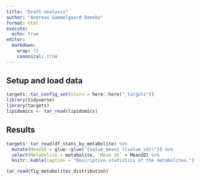 ```yaml
---
title: "Draft analysis"
author: "Andreas Gammelgaard Damsbo"
format: html
execute:
  echo: true
editor:
  markdown: 
    wrap: 72
    canonical: true
---
```


## Setup and load data

```r
targets::tar_config_set(store = here::here("_targets"))
library(tidyverse)
library(targets)
lipidomics <- tar_read(lipidomics)
```

## Results

```r
targets::tar_read(df_stats_by_metabolite) %>%
  mutate(MeanSD = glue::glue("{value_mean} ({value_sd})")) %>%
  select(Metabolite = metabolite, `Mean SD` = MeanSD) %>%
  knitr::kable(caption = "Descriptive statistics of the metabolites.")
```

```r
tar_read(fig_metabolites_distribution)
```
